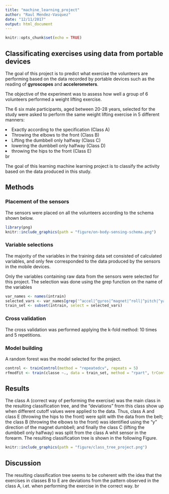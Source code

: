```yaml
---
title: "machine_learning_project"
author: "Raul Mendez-Vasquez"
date: "12/11/2017"
output: html_document
---
```


```r
knitr::opts_chunk$set(echo = TRUE)
```

## Classificating exercises using data from portable devices

The goal of this project is to predict what exercise the volunteers are performing based on the data recorded by portable devices such as the reading of <b>gyroscopes</b> and <b>accelerometers</b>.
<p>The objective of the experiment was to assess how well a group of 6 volunteers performed a weight lifting exercise.</p>
<p>The 6 six male participants, aged between 20-28 years, selected for the study were asked to perform the same weight lifting exercise in 5 different manners:</p>
  <li>Exactly according to the specification (Class A)</li> 
  <li>Throwing the elbows to the front (Class B)</li>
  <li>Lifting the dumbbell only halfway (Class C)</li>
  <li>lowering the dumbbell only halfway (Class D)</li>
  <li>throwing the hips to the front (Class E)</li>


br
<p>The goal of this learning machine learning project is to classify the activity based on the data produced in this study.</p>

<h2>Methods</h2>
<h3>Placement of the sensors</h3>
<p>The sensors were placed on all the volunteers according to the schema shown below.</p>

```r
library(png)
knitr::include_graphics(path = "figure/on-body-sensing-schema.png")
```

<h3>Variable selections</h3>
<p>The majority of the variables in the training data set consisted of calculated variables, and only few corresponded to the data produced by the sensors in the mobile devices.</p>
<p>Only the variables containing raw data from the sensors were selected for this project. The selection was done using the grep function on the name of the variables<p>
``` r
var_names <- names(intrain)
selected_vars <- var_names[grep('^accel|^gyros|^magnet|^roll|^pitch|^yaw|^classe', var_names)]
train_set <- subset(intrain, select = selected_vars)
```
<h3>Cross validation</h3>
<p>The cross validation was performed applying the k-fold method: 10 times and 5 repetitions. </p>

<h3>Model building</h3
<p>A random forest was the model selected for the project. </p>
``` r
control <- trainControl(method = "repeatedcv", repeats = 5)
rfmodfit <- train(classe ~., data = train_set, method = "rpart", trControl = control)
```

<h2>Results</h2>
<p>The class A (correct way of performing the exercise) was the main class in the resulting classification tree, and the "deviations" 
from this class show up when different cutoff values were applied to the data. Thus, class A and class E (throwing the hips to the front) were split with the data from the belt; 
the class B (throwing the elbows to the front) was identified using the “y” direction of the magnet dumbbell; and finally the class C (lifting the dumbbell only halfway) was split from the class A 
whit sensor in the forearm. The resulting classification tree is shown in the following Figure.</p>
``` r
knitr::include_graphics(path = "figure/class_tree_project.png")
```

<h2>Discussion</h2>
<p>The resulting classification tree seems to be coherent with the idea that the exercises in classes B to E are deviations from the pattern observed in the class A, i.et. when performing the exercise in the correct way. 
br










